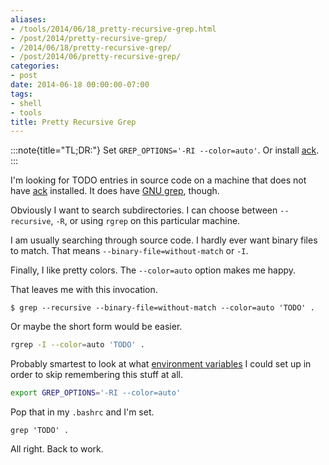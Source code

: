 ```yaml
---
aliases:
- /tools/2014/06/18_pretty-recursive-grep.html
- /post/2014/pretty-recursive-grep/
- /2014/06/18/pretty-recursive-grep/
- /post/2014/06/pretty-recursive-grep/
categories:
- post
date: 2014-06-18 00:00:00-07:00
tags:
- shell
- tools
title: Pretty Recursive Grep
---
```


:::note{title="TL;DR:"}
Set `GREP_OPTIONS='-RI --color=auto'`. Or install [ack][].
:::

[ack]: http://beyondgrep.com
[GNU grep]: http://www.gnu.org/software/grep/

I'm looking for TODO entries in source code on a machine that does not have
[ack][] installed. It does have [GNU grep][], though.

Obviously I want to search subdirectories. I can choose between
`--recursive`, `-R`, or using `rgrep` on this particular machine.

I am usually searching through source code. I hardly ever want
binary files to match. That means `--binary-file=without-match` 
or `-I`.

Finally, I like pretty colors. The `--color=auto` option makes me
happy.

That leaves me with this invocation.

```console
$ grep --recursive --binary-file=without-match --color=auto 'TODO' .
```

Or maybe the short form would be easier.

```bash
rgrep -I --color=auto 'TODO' .
```

[environment variables]: http://www.gnu.org/software/grep/manual/html_node/Environment-Variables.html

Probably smartest to look at what [environment variables][] I could set
up in order to skip remembering this stuff at all.

```bash
export GREP_OPTIONS='-RI --color=auto'
```

Pop that in my `.bashrc` and I'm set.

```console
grep 'TODO' .
```

All right. Back to work.
